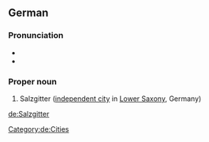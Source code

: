 ==German==
{{wikipedia}}
{{wikipedia|lang=de}}

===Pronunciation===
* {{IPA|lang=de|/zalt͡sˈɡɪtɐ/}}
* {{audio|De-Salzgitter.ogg|Audio|lang=de}}

===Proper noun===
{{head|de|proper noun}}

# Salzgitter ([[independent city]] in [[Lower Saxony]], Germany)

[[Category:de:Cities]]

[[de:Salzgitter]]